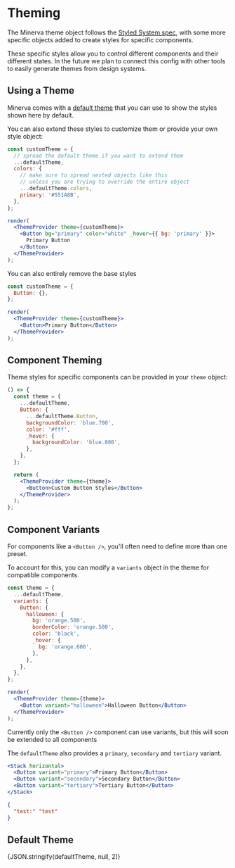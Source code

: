
# Theming

The Minerva theme object follows the [Styled System spec](https://system-ui.com/theme/), with some more specific objects added to create styles for specific components.

These specific styles allow you to control different components and their different states. In the future we plan to connect this config with other tools to easily generate themes from design systems.

## Using a Theme

Minerva comes with a [default theme](https://github.com/cratebind/minerva-ui/blob/master/src/theme.ts) that you can use to show the styles shown here by default.

You can also extend these styles to customize them or provide your own style object:

```jsx live noInline
const customTheme = {
  // spread the default theme if you want to extend them
  ...defaultTheme,
  colors: {
    // make sure to spread nested objects like this
    // unless you are trying to override the entire object
    ...defaultTheme.colors,
    primary: '#551A8B',
  },
};

render(
  <ThemeProvider theme={customTheme}>
    <Button bg="primary" color="white" _hover={{ bg: 'primary' }}>
      Primary Button
    </Button>
  </ThemeProvider>
);
```

You can also entirely remove the base styles

```jsx live noInline
const customTheme = {
  Button: {},
};

render(
  <ThemeProvider theme={customTheme}>
    <Button>Primary Button</Button>
  </ThemeProvider>
);
```

## Component Theming

Theme styles for specific components can be provided in your `theme` object:

```jsx live
() => {
  const theme = {
    ...defaultTheme,
    Button: {
      ...defaultTheme.Button,
      backgroundColor: 'blue.700',
      color: '#fff',
      _hover: {
        backgroundColor: 'blue.800',
      },
    },
  };

  return (
    <ThemeProvider theme={theme}>
      <Button>Custom Button Styles</Button>
    </ThemeProvider>
  );
};
```

## Component Variants

For components like a `<Button />`, you'll often need to define more than one preset.

To account for this, you can modify a `variants` object in the theme for compatible components.

```jsx noInline
const theme = {
  ...defaultTheme,
  variants: {
    Button: {
      halloween: {
        bg: 'orange.500',
        borderColor: 'orange.500',
        color: 'black',
        _hover: {
          bg: 'orange.600',
        },
      },
    },
  },
};

render(
  <ThemeProvider theme={theme}>
    <Button variant="halloween">Halloween Button</Button>
  </ThemeProvider>
);
```

Currently only the `<Button />` component can use variants, but this will soon be extended to all components

The `defaultTheme` also provides a `primary`, `secondary` and `tertiary` variant.

```jsx
<Stack horizontal>
  <Button variant="primary">Primary Button</Button>
  <Button variant="secondary">Secondary Button</Button>
  <Button variant="tertiary">Tertiary Button</Button>
</Stack>
```

```json
{
  "test:" "test"
}
```

## Default Theme

<CodeSnippet className="language-json">
  {JSON.stringify(defaultTheme, null, 2)}
</CodeSnippet>
